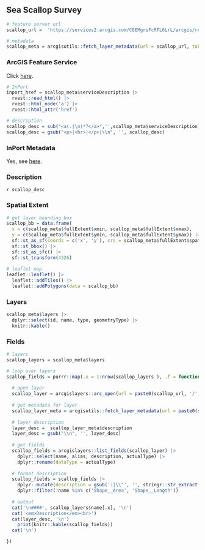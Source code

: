 ## Sea Scallop Survey

```r
# feature server url
scallop_url =  'https://services2.arcgis.com/C8EMgrsFcRFL6LrL/arcgis/rest/services/Scallop_Survey_Strata/FeatureServer'

# metadata
scallop_meta = arcgisutils::fetch_layer_metadata(url = scallop_url, token = token)
```

### ArcGIS Feature Service

Click [here](`r scallop_url`).

```r
# InPort
inport_href = scallop_meta$serviceDescription |>
  rvest::read_html() |>
  rvest::html_node('a') |>
  rvest::html_attr('href')

# description
scallop_desc = sub("<a(.|\n)*?</a>",'',scallop_meta$serviceDescription)
scallop_desc = gsub("<p>|<br>|</p>|\\n", '', scallop_desc)
```

### InPort Metadata

Yes, see [here](`r inport_href`).

### Description

`r scallop_desc`

### Spatial Extent

```r
# get layer bounding box
scallop_bb = data.frame(
  x = c(scallop_meta$fullExtent$xmin, scallop_meta$fullExtent$xmax), 
  y = c(scallop_meta$fullExtent$ymin, scallop_meta$fullExtent$ymax)) |>
  sf::st_as_sf(coords = c('x', 'y'), crs = scallop_meta$fullExtent$spatialReference$latestWkid) |>
  sf::st_bbox() |>
  sf::st_as_sfc() |>
  sf::st_transform(4326)
  
# leaflet map
leaflet::leaflet() |>
  leaflet::addTiles() |>
  leaflet::addPolygons(data = scallop_bb)
```

### Layers

```r
scallop_meta$layers |>
  dplyr::select(id, name, type, geometryType) |>
  knitr::kable()
```

### Fields

```r
# layers 
scallop_layers = scallop_meta$layers

# loop over layers
scallop_fields = purrr::map(.x = 1:nrow(scallop_layers ), .f = function(.x) {
  
  # open layer
  scallop_layer = arcgislayers::arc_open(url = paste0(scallop_url, '/', scallop_layers$id[.x]), token = token)
  
  # get metadata for layer
  scallop_layer_meta = arcgisutils::fetch_layer_metadata(url = paste0(scallop_url, '/', scallop_layers$id[.x]), token = token)
  
  # layer description
  layer_desc =  scallop_layer_meta$description
  layer_desc = gsub("\\n", '', layer_desc)
  
  # get fields
  scallop_fields = arcgislayers::list_fields(scallop_layer) |>
    dplyr::select(name, alias, description, actualType) |>
    dplyr::rename(dataType = actualType)
  
  # format description
  scallop_fields = scallop_fields |>
    dplyr::mutate(description = gsub(':|\\"', '', stringr::str_extract(description, ':\\s*([^,]+)'))) |>
    dplyr::filter(!name %in% c('Shape__Area', 'Shape__Length'))
  
  # output
  cat('\n####', scallop_layers$name[.x], '\n')
  cat('<em>Description</em><br>')
  cat(layer_desc, '\n')
    print(knitr::kable(scallop_fields))
  cat('\n')

})

```
